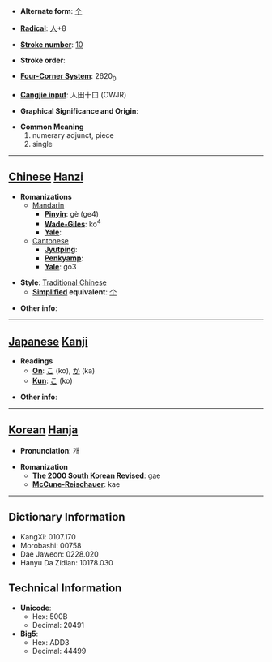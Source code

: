 * '''Alternate form''': [[个]]

* '''[[Wiktionary:Chinese radical index| Radical]]''': [[Wiktionary:Chinese radical index 人|人]]+8

* '''[[Wiktionary:Chinese total strokes index|Stroke number]]''': [[Wiktionary:Chinese total strokes index 10|10]]

* '''Stroke order''': 

* '''[[Wiktionary:Chinese four corner index|Four-Corner System]]''': 2620<sub>0</sub>

* '''[[Wiktionary:Chinese Cangjie index|Cangjie input]]''': 人田十口 (OWJR)

* '''Graphical Significance and Origin''': 

* '''Common Meaning'''
*#numerary adjunct, piece
*# single


----

== [[Chinese]] [[Hanzi]] ==

* '''Romanizations'''
** [[Mandarin]]
*** '''[[Pinyin]]''': gè (ge4)
*** '''[[Wade-Giles]]''': ko<sup>4</sup>
*** '''[[Yale]]''': 
**[[Cantonese]]
***'''[[Jyutping]]''':
***'''[[Penkyamp]]''': 
***'''[[Yale]]''': go3

* '''Style''': [[Traditional Chinese]] 
** '''[[Simplified Chinese|Simplified]] equivalent''': [[个]]

* '''Other info''': 

----

== [[Japanese]] [[Kanji]] ==

* '''Readings'''
** '''[[On]]''': [[こ]] (ko), [[か]] (ka)
** '''[[Kun]]''': [[こ]] (ko)

* '''Other info''':  

----

== [[Korean]] [[Hanja]] ==

* '''Pronunciation''': 개

* '''Romanization'''
** '''[[The 2000 South Korean Revised Romanization|The 2000 South Korean Revised]]''': gae
** '''[[McCune-Reischauer]]''': kae

----

== Dictionary Information ==

* KangXi: 0107.170
* Morobashi: 00758
* Dae Jaweon: 0228.020
* Hanyu Da Zidian: 10178.030

== Technical Information ==

* '''Unicode''':
** Hex: 500B
** Decimal: 20491
* '''Big5''':
** Hex: ADD3
** Decimal: 44499